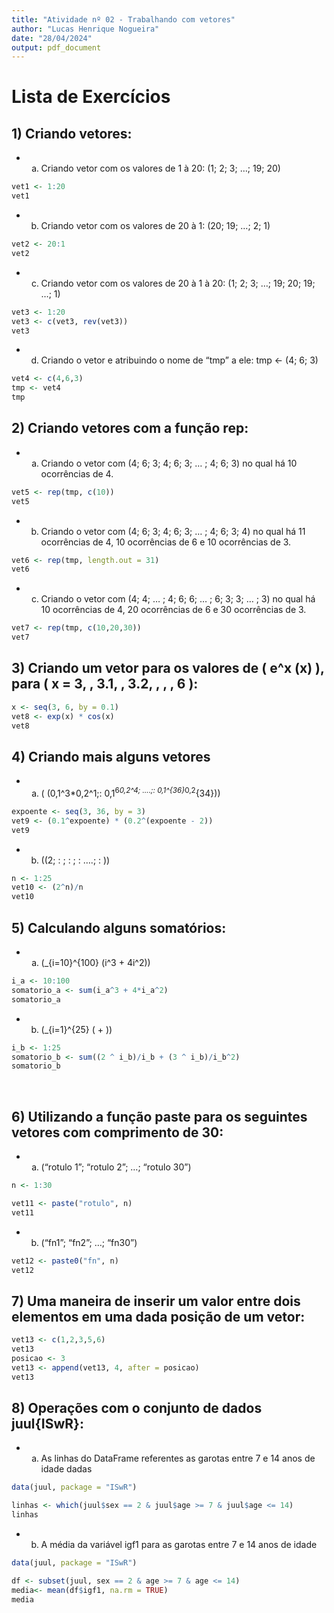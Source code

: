 ```yaml
---
title: "Atividade nº 02 - Trabalhando com vetores"
author: "Lucas Henrique Nogueira"
date: "28/04/2024"
output: pdf_document
---
```


# Lista de Exercícios
\quad

## 1) Criando vetores:

* a) Criando vetor com os valores de 1 à 20: (1; 2; 3; ...; 19; 20)

```r
vet1 <- 1:20
vet1
```


* b) Criando vetor com os valores de 20 à 1: (20; 19; ...; 2; 1)

```r
vet2 <- 20:1
vet2
```


* c) Criando vetor com os valores de 20 à 1 à 20: (1; 2; 3; ...; 19; 20; 19; ...; 1)

```r
vet3 <- 1:20
vet3 <- c(vet3, rev(vet3))
vet3
```

* d) Criando o vetor e atribuindo o nome de "tmp" a ele: tmp <- (4; 6; 3)

```r
vet4 <- c(4,6,3)
tmp <- vet4
tmp
```
\quad
## 2) Criando vetores com a função rep:

* a) Criando o vetor com (4; 6; 3; 4; 6; 3; … ; 4; 6; 3) no qual há 10 ocorrências de 4.

```r
vet5 <- rep(tmp, c(10))
vet5
```

* b) Criando o vetor com (4; 6; 3; 4; 6; 3; … ; 4; 6; 3; 4) no qual há 11 ocorrências de 4, 10 ocorrências de 6 e 10 ocorrências de 3.

```r
vet6 <- rep(tmp, length.out = 31)
vet6
```

* c) Criando o vetor com (4; 4; … ; 4; 6; 6; … ; 6; 3; 3; … ; 3) no qual há 10 ocorrências de 4, 20
ocorrências de 6 e 30 ocorrências de 3.

```r
vet7 <- rep(tmp, c(10,20,30))
vet7
```
\quad
## 3) Criando um vetor para os valores de \( e^x \cdot \cos(x) \), para \( x = 3, \, 3.1, \, 3.2, \, \ldots, \, 6 \):

```r
x <- seq(3, 6, by = 0.1)
vet8 <- exp(x) * cos(x)
vet8 
```
\quad
## 4) Criando mais alguns vetores 

* a) \( (0,1^3*0,2^1;\: 0,1^6*0,2^4; ....;\: 0,1^{36}*0,2^{34}\))

```r
expoente <- seq(3, 36, by = 3)
vet9 <- (0.1^expoente) * (0.2^(expoente - 2))
vet9
```

* b) \((2; \: \frac{2^2}{2}; \: \frac{2^3}{3}; \: ....; \: \frac{2^{25}}{25} )\)

```r
n <- 1:25
vet10 <- (2^n)/n
vet10
```

\quad
## 5) Calculando alguns somatórios:

* a) \(\sum\limits_{i=10}^{100} (i^3 + 4i^2)\)

```r
i_a <- 10:100
somatorio_a <- sum(i_a^3 + 4*i_a^2)
somatorio_a
```

* b) \(\sum\limits_{i=1}^{25} (\frac{2^i}{i} + \frac{3^i}{i^2})\)

```r
i_b <- 1:25
somatorio_b <- sum((2 ^ i_b)/i_b + (3 ^ i_b)/i_b^2)
somatorio_b
```

\


\quad
## 6) Utilizando a função paste para os seguintes vetores com comprimento de 30:

* a) ("rotulo 1"; "rotulo 2"; ...; "rotulo 30")

```r
n <- 1:30

vet11 <- paste("rotulo", n)
vet11
```

* b) ("fn1"; "fn2"; ...; "fn30")

```r
vet12 <- paste0("fn", n)
vet12
```

\quad
## 7) Uma maneira de inserir um valor entre dois elementos em uma dada posição de um vetor:

```r
vet13 <- c(1,2,3,5,6)
vet13
posicao <- 3
vet13 <- append(vet13, 4, after = posicao)
vet13
```

\quad
## 8) Operações com o conjunto de dados juul{ISwR}:

* a) As linhas do DataFrame referentes as garotas entre 7 e 14 anos de idade dadas

```r
data(juul, package = "ISwR")

linhas <- which(juul$sex == 2 & juul$age >= 7 & juul$age <= 14)
linhas
```

* b) A média da variável igf1 para as garotas entre 7 e 14 anos de idade

```r
data(juul, package = "ISwR")

df <- subset(juul, sex == 2 & age >= 7 & age <= 14)
media<- mean(df$igf1, na.rm = TRUE)
media
```

